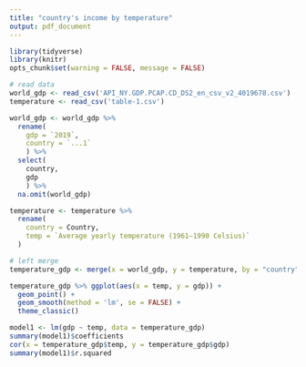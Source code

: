 ```yaml
---
title: "country's income by temperature"
output: pdf_document
---
```


```r
library(tidyverse)
library(knitr)
opts_chunk$set(warning = FALSE, message = FALSE)
```

```r
# read data
world_gdp <- read_csv('API_NY.GDP.PCAP.CD_DS2_en_csv_v2_4019678.csv')
temperature <- read_csv('table-1.csv')
```

```r
world_gdp <- world_gdp %>%
  rename(
    gdp = `2019`,
    country = `...1`
    ) %>% 
  select(
    country,
    gdp
    ) %>% 
  na.omit(world_gdp)

temperature <- temperature %>% 
  rename(
    country = Country,
    temp = `Average yearly temperature (1961–1990 Celsius)`
  )

```

```r
# left merge
temperature_gdp <- merge(x = world_gdp, y = temperature, by = "country")
```

```r
temperature_gdp %>% ggplot(aes(x = temp, y = gdp)) +
  geom_point() + 
  geom_smooth(method = 'lm', se = FALSE) +
  theme_classic()
```

```r
model1 <- lm(gdp ~ temp, data = temperature_gdp)
summary(model1)$coefficients
cor(x = temperature_gdp$temp, y = temperature_gdp$gdp)
summary(model1)$r.squared
```
